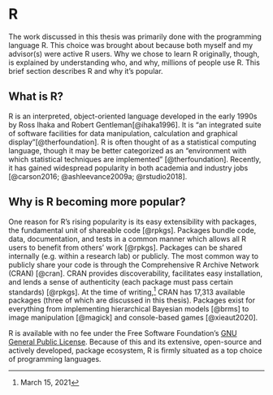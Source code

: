 # R

The work discussed in this thesis was primarily done with the programming language R. This choice was brought about because both myself and my advisor(s) were active R users. Why we chose to learn R originally, though, is explained by understanding who, and why, millions of people use R. This brief section describes R and why it's popular.

## What is R?

R is an interpreted, object-oriented language developed in the early 1990s by Ross Ihaka and Robert Gentleman[@ihaka1996]. It is "an integrated suite of software facilities for data manipulation, calculation and graphical display"[@therfoundation]. R is often thought of as a statistical computing language, though it may be better categorized as an "environment with which statistical techniques are implemented" [@therfoundation]. Recently, it has gained widespread popularity in both academia and industry jobs [@carson2016; @ashleevance2009a; @rstudio2018].

## Why is R becoming more popular? 

One reason for R's rising popularity is its easy extensibility with packages, the fundamental unit of shareable code [@rpkgs]. Packages bundle code, data, documentation, and tests in a common manner which allows all R users to benefit from others' work [@rpkgs]. Packages can be shared internally (e.g. within a research lab) or publicly. The most common way to publicly share your code is through the Comprehensive R Archive Network (CRAN) [@cran]. CRAN provides discoverability, facilitates easy installation, and lends a sense of authenticity (each package must pass certain standards) [@rpkgs]. At the time of writing,[^shinysurveys-1] CRAN has 17,313 available packages (three of which are discussed in this thesis). Packages exist for everything from implementing hierarchical Bayesian models [@brms] to image manipulation [@magick] and console-based games [@xieaut2020].

[^shinysurveys-1]: March 15, 2021

R is available with no fee under the Free Software Foundation's [GNU General Public License](https://www.r-project.org/COPYING). Because of this and its extensive, open-source and actively developed, package ecosystem, R is firmly situated as a top choice of programming languages.
